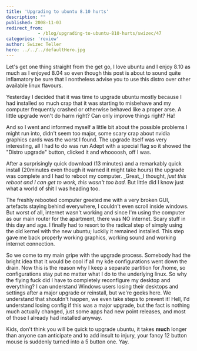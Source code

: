 ```yaml
---
title: 'Upgrading to ubuntu 8.10 hurts'
description: ""
published: 2008-11-03
redirect_from: 
            - /blog/upgrading-to-ubuntu-810-hurts/swizec/47
categories: 'review'
author: Swizec Teller
hero: ../../../defaultHero.jpg
---
```

Let's get one thing straight from the get go, I love ubuntu and I enjoy 8.10 as much as I enjoyed 8.04 so even though this post is about to sound quite inflamatory be sure that I nontheless advise you to use this distro over other available linux flavours.

Yesterday I decided that it was time to upgrade ubuntu mostly because I had installed so much crap that it was starting to misbehave and my computer frequently crashed or otherwise behaved like a proper arse. A little upgrade won't do harm right? Can only improve things right? Ha!

And so I went and informed myself a little bit about the possible problems I might run into, didn't seem too major, some scary crap about nvidia graphics cards was the worst I found. The upgrade itself was very interesting, all I had to do was run Adept with a special flag so it showed the "Distro upgrade" button, clicked it and whoooosh, off I was.

After a surprisingly quick download (13 minutes) and a remarkably quick install (20minutes even though it warned it might take hours) the upgrade was complete and I had to reboot my computer. _Great,_I thought, _just this reboot and I can get to work, this wasn't too bad._ But little did I know just what a world of shit I was heading too.

The freshly rebooted computer greeted me with a very broken GUI, artefacts staying behind everywhere, I couldn't even scroll inside windows. But worst of all, internet wasn't working and since I'm using the computer as our main router for the apartment, there was NO internet. Scary stuff in this day and age. I finally had to resort to the radical step of simply using the old kernel with the new ubuntu; luckily it remained installed. This step gave me back properly working graphics, working sound and working internet connection.

So we come to my main gripe with the upgrade process. Somebody had the bright idea that it would be cool if all my kde configurations went down the drain. Now this is the reason why I keep a separate partition for /home, so configurations stay put no matter what I do to the underlying linux. So why the flying fuck did I have to completely reconfigure my desktop and everything? I can understand Windows users losing their desktops and settings after a major upgrade or reinstall, but we're geeks here. We understand that shouldn't happen, we even take steps to prevent it! Hell, I'd understand losing config if this was a major upgrade, but the fact is nothing much actually changed, just some apps had new point releases, and most of those I already had installed anyway.

Kids, don't think you will be quick to upgrade ubuntu, it takes **much** longer than anyone can anticipate and to add insult to injury, your fancy 12 button mouse is suddenly turned into a 5 button one. Yay.